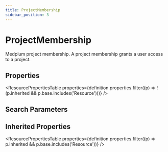 ```yaml
---
title: ProjectMembership
sidebar_position: 3
---
```



# ProjectMembership

Medplum project membership. A project membership grants a user access to a project.

<Tabs queryString="section">
<TabItem value="schema" label="Schema" default>

## Properties

<ResourcePropertiesTable
  properties={definition.properties.filter((p) => !(p.inherited && p.base.includes('Resource')))}
/>

## Search Parameters

<SearchParamsTable searchParams={definition.searchParameters} />

## Inherited Properties

<ResourcePropertiesTable properties={definition.properties.filter((p) => p.inherited && p.base.includes('Resource'))} />

</TabItem>
  


</Tabs>
